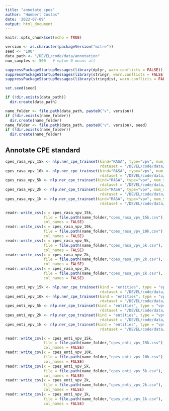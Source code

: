 ```yaml
---
title: "annotate_cpes"
author: "Humbert Costas"
date: '2022-07-09'
output: html_document
---
```


```r
knitr::opts_chunk$set(echo = TRUE)

version <- as.character(packageVersion("mitre"))
seed <- "100"
data_path <- "/DEVEL/code/data/annotation"
num_samples <- 500   # value 0 means all
```

```r
suppressPackageStartupMessages(library(dplyr, warn.conflicts = FALSE))
suppressPackageStartupMessages(library(stringr, warn.conflicts = FALSE))
suppressPackageStartupMessages(library(stringdist, warn.conflicts = FALSE))

set.seed(seed)

if (!dir.exists(data_path))
  dir.create(data_path)

name_folder <- file.path(data_path, paste0("v", version))
if (!dir.exists(name_folder))
  dir.create(name_folder)
name_folder <- file.path(data_path, paste0("v", version), seed)
if (!dir.exists(name_folder))
  dir.create(name_folder)
```

## Annotate CPE standard


```r
cpes_rasa_vpv_15k <- nlp.ner_cpe_trainset(kind="RASA", type="vpv", num_samples = 15000, 
                                          rdataset = "/DEVEL/code/data/annotation/cpes_vpv_rasa.rds")
cpes_rasa_vpv_10k <- nlp.ner_cpe_trainset(kind="RASA", type="vpv", num_samples = 10000, 
                                          rdataset = "/DEVEL/code/data/annotation/cpes_vpv_rasa.rds")
cpes_rasa_vpv_5k <- nlp.ner_cpe_trainset(kind="RASA", type="vpv", num_samples = 5000, 
                                          rdataset = "/DEVEL/code/data/annotation/cpes_vpv_rasa.rds")
cpes_rasa_vpv_2k <- nlp.ner_cpe_trainset(kind="RASA", type="vpv", num_samples = 2000, 
                                          rdataset = "/DEVEL/code/data/annotation/cpes_vpv_rasa.rds")
cpes_rasa_vpv_1k <- nlp.ner_cpe_trainset(kind="RASA", type="vpv", num_samples = 1000, 
                                          rdataset = "/DEVEL/code/data/annotation/cpes_vpv_rasa.rds")
```

```r
readr::write_csv(x = cpes_rasa_vpv_15k, 
                 file = file.path(name_folder,"cpes_rasa_vpv_15k.csv"), 
                 col_names = FALSE)
readr::write_csv(x = cpes_rasa_vpv_10k, 
                 file = file.path(name_folder,"cpes_rasa_vpv_10k.csv"), 
                 col_names = FALSE)
readr::write_csv(x = cpes_rasa_vpv_5k, 
                 file = file.path(name_folder,"cpes_rasa_vpv_5k.csv"), 
                 col_names = FALSE)
readr::write_csv(x = cpes_rasa_vpv_2k, 
                 file = file.path(name_folder,"cpes_rasa_vpv_2k.csv"), 
                 col_names = FALSE)
readr::write_csv(x = cpes_rasa_vpv_1k, 
                 file = file.path(name_folder,"cpes_rasa_vpv_1k.csv"), 
                 col_names = FALSE)

```

```r
cpes_enti_vpv_15k <- nlp.ner_cpe_trainset(kind = "entities", type = "vpv", num_samples = 15000, 
                                          rdataset = "/DEVEL/code/data/annotation/cpes_vpv_entities.rds")
cpes_enti_vpv_10k <- nlp.ner_cpe_trainset(kind = "entities", type = "vpv", num_samples = 10000, 
                                          rdataset = "/DEVEL/code/data/annotation/cpes_vpv_entities.rds")
cpes_enti_vpv_5k <- nlp.ner_cpe_trainset(kind = "entities", type = "vpv", num_samples = 5000, 
                                          rdataset = "/DEVEL/code/data/annotation/cpes_vpv_entities.rds")
cpes_enti_vpv_2k <- nlp.ner_cpe_trainset(kind = "entities", type = "vpv", num_samples = 2000, 
                                          rdataset = "/DEVEL/code/data/annotation/cpes_vpv_entities.rds")
cpes_enti_vpv_1k <- nlp.ner_cpe_trainset(kind = "entities", type = "vpv", num_samples = 1000, 
                                          rdataset = "/DEVEL/code/data/annotation/cpes_vpv_entities.rds")
```

```r
readr::write_csv(x = cpes_enti_vpv_15k, 
                 file = file.path(name_folder,"cpes_enti_vpv_15k.csv"), 
                 col_names = FALSE)
readr::write_csv(x = cpes_enti_vpv_10k, 
                 file = file.path(name_folder,"cpes_enti_vpv_10k.csv"), 
                 col_names = FALSE)
readr::write_csv(x = cpes_enti_vpv_5k, 
                 file = file.path(name_folder,"cpes_enti_vpv_5k.csv"), 
                 col_names = FALSE)
readr::write_csv(x = cpes_enti_vpv_2k, 
                 file = file.path(name_folder,"cpes_enti_vpv_2k.csv"), 
                 col_names = FALSE)
readr::write_csv(x = cpes_enti_vpv_1k, 
                 file = file.path(name_folder,"cpes_enti_vpv_1k.csv"), 
                 col_names = FALSE)

```
